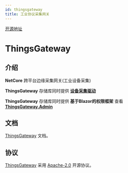 ```yaml
---
id: thingsgateway
title: 工业协议采集网关
---
```


[开源地址](https://gitee.com/diego2098/ThingsGateway)

# ThingsGateway

## 介绍

 **NetCore** 跨平台边缘采集网关(工业设备采集)

 **ThingsGateway** 存储库同时提供 [**设备采集驱动**](https://www.nuget.org/packages?q=Tags%3A%22ThingsGateway%22)

 **ThingsGateway** 存储库同时提供 **基于Blazor的权限框架** 查看 [**ThingsGateway.Admin**](https://gitee.com/dotnetchina/ThingsGateway/blob/master/framework/ThingsGateway.Admin.sln)


## 文档

[ThingsGateway](https://diego2098.gitee.io/thingsgateway-docs/) 文档。

## 协议

[ThingsGateway](https://gitee.com/diego2098/ThingsGateway) 采用 [Apache-2.0](https://gitee.com/diego2098/ThingsGateway/blob/master/LICENSE.zh) 开源协议。

